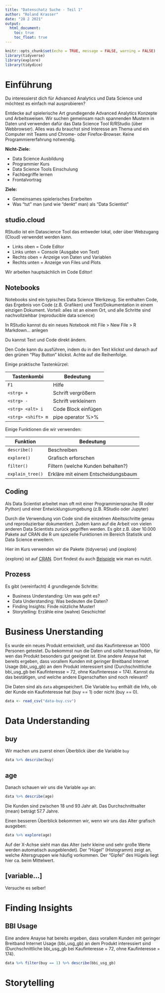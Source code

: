 ```yaml
---
title: "Datenschatz Suche - Teil 1"
author: "Roland Krasser"
date: "28 2 2021"
output: 
  html_document:
    toc: true
    toc_float: true
---
```


```r
knitr::opts_chunk$set(echo = TRUE, message = FALSE, warning = FALSE)
library(tidyverse)
library(explore)
library(tidydice)
```

# Einführung

Du interessierst dich für Advanced Analytics und Data Science und möchtest es einfach mal ausprobieren?

Entdecke auf spielerische Art grundlegende Advanced Analytics Konzepte und Arbeitsweisen. Wir suchen gemeinsam nach spannenden Mustern in Daten und verwenden dafür das Data Science Tool R/RStudio (über Webbrowser). Alles was du brauchst sind Interesse am Thema und ein Computer mit Teams und Chrome- oder Firefox-Browser. Keine Programmiererfahrung notwendig.

**Nicht-Ziele:**

-   Data Science Ausbildung
-   Programmier Kurs
-   Data Science Tools Einschulung
-   Fachbegriffe lernen
-   Frontalvortrag

**Ziele:**

-   Gemeinsames spielerisches Erarbeiten
-   Was "tut" man (und wie "denkt" man) als "Data Scientist"

## studio.cloud

RStudio ist ein Datascience Tool das entweder lokal, oder über Webzugang (Cloud) verwendet werden kann.

-   Links oben = Code Editor
-   Links unten = Console (Ausgabe von Text)
-   Rechts oben = Anzeige von Daten und Variablen
-   Rechts unten = Anzeige von Files und Plots

Wir arbeiten hauptsächlich im Code Editor!

## Notebooks

Notebooks sind ein typisches Data Science Werkzeug. Sie enthalten Code, das Ergebnis von Code (z.B. Grafiken) und Text/Dokumentation in einem einzigen Dokument. Vorteil: alles ist an einem Ort, und alle Schritte sind nachvollziehbar (reproducible data science)

In RStudio kannst du ein neues Notebook mit File \> New File \> R Markdown... anlegen

Du kannst Text und Code direkt ändern.

Den Code kann du ausführen, indem du in den Text klickst und danach auf den grünen "Play Button" klickst. Achte auf die Reihenfolge.

Einige praktische Tastenkürzel:

| Tastenkombi        | Bedeutung           |
|--------------------|---------------------|
| `F1`               | Hilfe               |
| `<strg> +`         | Schrift vergrößern  |
| `<strg> -`         | Schrift verkleinern |
| `<strg> <alt> i`   | Code Block einfügen |
| `<strg> <shift> m` | pipe operator %\>%  |

Einige Funktionen die wir verwenden:

| Funktion         | Bedeutung                           |
|------------------|-------------------------------------|
| `describe()`     | Beschreiben                         |
| `explore()`      | Grafisch erforschen                 |
| `filter()`       | Filtern (welche Kunden behalten?)   |
| `explain_tree()` | Erkläre mit einem Entscheidungsbaum |

## Coding

Als Data Scientist arbeitet man oft mit einer Programmiersprache (R oder Python) und einer Entwicklungsumgebung (z.B. RStudio oder Jupyter)

Durch die Verwendung von Code sind die einzelnen Abeitsschritte genau und reproduzierbar dokumentiert. Zudem kann auf die Arbeit von vielen anderen Data Scientists zurück gegriffen werden. Es gibt z.B. über 10.000 Pakete auf CRAN die R um spezielle Funktionen im Bereich Statistik und Data Science erweitern.

Hier im Kurs verwenden wir die Pakete {tidyverse} und {explore}

{explore} ist auf [CRAN](https://CRAN.R-project.org/package=explore "explore"). Dort findest du auch [Beispiele](https://cran.r-project.org/web/packages/explore/vignettes/explore_penguins.html "explore-penguins") wie man es nutzt.

## Prozess

Es gibt (vereinfacht) 4 grundlegende Schritte:

-   Business Understanding: Um was geht es?
-   Data Understanding: Was bedeuten die Daten?
-   Finding Insights: Finde nützliche Muster!
-   Storytelling: Erzähle eine (wahre) Geschichte!

# Business Unerstanding

Es wurde ein neues Produkt entwickelt, und das Kaufinteresse an 1000 Personen getestet. Du bekommst nun die Daten und sollst herausfinden, für wen das Produkt besonders gut geeignet ist. Eine andere Anayse hat bereits ergeben, dass vorallem Kunden mit geringer Breitband Internet Usage (bbi_usg_gb) an dem Produkt interessiert sind (Durchschnittliche bbi_usg_gb bei Kaufinteresse = 72, ohne Kaufinteresse = 174). Kannst du das bestätigen, und welche andere Eigenschaften sind noch relevant?

Die Daten sind als `data` abgespeichert. Die Variable `buy` enthält die Info, ob der Kunde ein Kaufinteresse hat (buy == 1) oder nicht (buy == 0).

```r
data <- read_csv("data-buy.csv")
```

# Data Understanding

## buy

Wir machen uns zuerst einen Überblick über die Variable `buy`

```r
data %>% describe(buy)
```

## age

Danach schauen wir uns die Variable `age` an:

```r
data %>% describe(age)
```

Die Kunden sind zwischen 18 und 93 Jahr alt. Das Durchschnittsalter (mean) beträgt 57.7 Jahre.

Einen besseren Überblick bekommen wir, wenn wir uns das Alter grafisch ausgeben:

```r
data %>% explore(age)
```

Auf der X-Achse sieht man das Alter (sehr kleine und sehr große Werte werden automatisch ausgeblendet). Der "Hügel" (Histogramm) zeigt an, welche Altersgruppen wie häufig vorkommen. Der "Gipfel" des Hügels liegt hier ca. beim Mittelwert.

## [variable...]

Versuche es selber!

# Finding Insights

## BBI Usage

Eine andere Anayse hat bereits ergeben, dass vorallem Kunden mit geringer Breitband Internet Usage (bbi_usg_gb) an dem Produkt interessiert sind (Durchschnittliche bbi_usg_gb bei Kaufinteresse = 72, ohne Kaufinteresse = 174).

```r
data %>% filter(buy == 1) %>% describe(bbi_usg_gb)
```

# Storytelling

